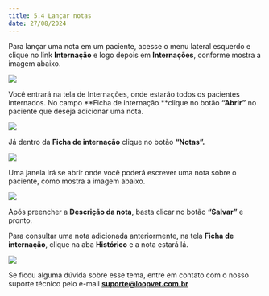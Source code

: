 ```yaml
---
title: 5.4 Lançar notas
date: 27/08/2024
---
```


Para lançar uma nota em um paciente, acesse o menu lateral esquerdo e clique no link **Internação** e logo depois em **Internações**, conforme mostra a imagem abaixo.

<img src="/imagem-1.0-link-internacoes-2.webp" />

Você entrará na tela de Internações, onde estarão todos os pacientes internados. No campo **Ficha de internação **clique no botão **“Abrir”** no paciente que deseja adicionar uma nota.

<img src="/imagem-1.1-selecionando-o-paciente-3.webp" />

Já dentro da **Ficha de internação** clique no botão **“Notas”.**

<img src="/imagem-1.2-ficha-de-internacao-2.webp" />

Uma janela irá se abrir onde você poderá escrever uma nota sobre o paciente, como mostra a imagem abaixo.

<img src="/imagem-1.3-adicionando-nota.webp" />

Após preencher a **Descrição da nota**, basta clicar no botão **“Salvar”** e pronto.

Para consultar uma nota adicionada anteriormente, na tela **Ficha de internação**, clique na aba **Histórico** e a nota estará lá.

<img src="/imagem-1.4-historico-de-nota.webp" />

Se ficou alguma dúvida sobre esse tema, entre em contato com o nosso suporte técnico pelo e-mail **suporte@loopvet.com.br**
